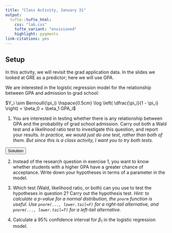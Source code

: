 ```yaml
---
title: "Class Activity, January 31"
output: 
  tufte::tufte_html:
    css: "lab.css"
    tufte_variant: "envisioned"
    highlight: pygments
link-citations: yes
---
```


## Setup

In this activity, we will revisit the grad application data. In the slides we looked at GRE as a predictor; here we will use GPA.

We are interested in the logistic regression model for the relationship between GPA and admission to grad school:

$Y_i \sim Bernoulli(\pi_i) \hspace{0.5cm} \log \left( \dfrac{\pi_i}{1 - \pi_i} \right) = \beta_0 + \beta_1 GPA_i$

1. You are interested in testing whether there is any relationship between GPA and the probability of grad school admission. Carry out both a Wald test and a likelihood ratio test to investigate this question, and report your results. *In practice, we would just do one test, rather than both of them. But since this is a class activity, I want you to try both tests.*

<SCRIPT>
function ShowAndHide(divid) {
    var x = document.getElementById(divid);
    if (x.style.display == 'none') {
        x.style.display = 'block';
    } else {
        x.style.display = 'none';
    }
}
</SCRIPT>

<BUTTON ONCLICK="ShowAndHide('q1_solution')">Solution</BUTTON>

<DIV ID="q1_solution" STYLE="display:none">
**Hypotheses:**

$H_0: \beta_1 = 0 \hspace{0.5cm} H_A: \beta_1 \neq 0$

**Wald test:**

```r
grad_app <- read.csv("https://stats.idre.ucla.edu/stat/data/binary.csv")
```

```r
grad_glm <- glm(admit ~ gpa, data = grad_app, family=binomial)
summary(grad_glm)
```

test statistic: $z = 3.517$. p-value = 0.00043. This p-value is small, so we have strong evidence that there is a relationship between GPA and the probability of admission.

**Likelihood ratio test:**

full model: $\log \left( \dfrac{\pi_i}{1 - \pi_i} \right) = \beta_0 + \beta_1 GPA_i$

reduced model: $\log \left( \dfrac{\pi_i}{1 - \pi_i} \right) = \beta_0$

test statistic: $G = 499.98 - 486.97 = 13.01$

degrees of freedom: 1 (we are testing a single parameter), so $G \sim \chi^2_1$

p-value:

```r
pchisq(13.01, df=1, lower.tail=F)
```

</DIV>

2. Instead of the research question in exercise 1, you want to know whether students with a higher GPA have a greater chance of acceptance. Write down your hypotheses in terms of a parameter in the model.

3. Which test (Wald, likelihood ratio, or both) can you use to test the hypotheses in question 2? Carry out the hypothesis test. *Hint: to calculate a p-value for a normal distribution, the `pnorm` function is useful. Use `pnorm(..., lower.tail=F)` for a right-tail alternative, and `pnorm(..., lower.tail=T)` for a left-tail alternative.*

4. Calculate a 95% confidence interval for $\beta_1$ in the logistic regression model.